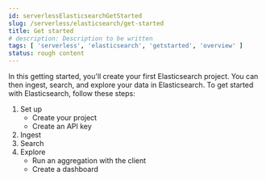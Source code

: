```yaml
---
id: serverlessElasticsearchGetStarted
slug: /serverless/elasticsearch/get-started
title: Get started
# description: Description to be written
tags: [ 'serverless', 'elasticsearch', 'getstarted', 'overview' ]
status: rough content
---
```



<RoughContent />

In this getting started, you'll create your first Elasticsearch project. You can then ingest, search, and explore your data in Elasticsearch.
To get started with Elasticsearch, follow these steps:

1. Set up
    - Create your project
    - Create an API key
2. Ingest
3. Search
4. Explore
    - Run an aggregation with the client
    - Create a dashboard


